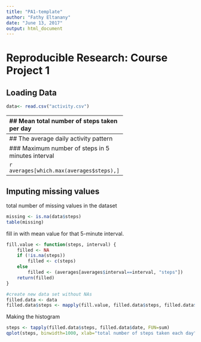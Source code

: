 ---
title: "PA1-template"
author: "Fathy Eltanany"
date: "June 13, 2017"
output: html_document
---

Reproducible Research: Course Project 1
=================================================
## Loading Data
```{r}
data<- read.csv("activity.csv")
```
--------------------------------------------
## Mean total number of steps taken per day 

```{r}
library(ggplot2)
steps <- tapply(data$steps, data$date, FUN=sum, na.rm=TRUE)
qplot(steps, binwidth=1000, xlab="total number of steps")
mean(steps, na.rm=TRUE)
```
--------------------------------------------
## The average daily activity pattern
```{r}
library(ggplot2)
averages <- aggregate(x=list(steps=data$steps), by=list(interval=data$interval),
                      FUN=mean, na.rm=TRUE)
ggplot(data=averages, aes(x=interval, y=steps)) +
    geom_line() +
    xlab("5-minute interval") +
    ylab("average number of steps taken")
```

### Maximum number of steps in 5 minutes interval

```{r}
averages[which.max(averages$steps),]
```
--------------------------------------------
## Imputing missing values
total number of missing values in the dataset 

```{r}
missing <- is.na(data$steps)
table(missing)
```


fill in with mean value for that 5-minute interval.
```{r}
fill.value <- function(steps, interval) {
    filled <- NA
    if (!is.na(steps))
        filled <- c(steps)
    else
        filled <- (averages[averages$interval==interval, "steps"])
    return(filled)
}

#create new data set without NAs
filled.data <- data
filled.data$steps <- mapply(fill.value, filled.data$steps, filled.data$interval)

```

Making the histogram 
```{r}
steps <- tapply(filled.data$steps, filled.data$date, FUN=sum)
qplot(steps, binwidth=1000, xlab="total number of steps taken each day")
```
